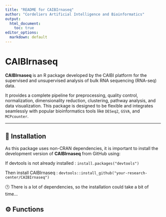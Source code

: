 ```yaml
---
title: "README for CAIBIrnaseq"
author: "Cordeliers Artificial Intelligence and Bioinformatics"
output: 
  html_document:
    toc: true
editor_options: 
  markdown: default
---
```


# CAIBIrnaseq

**CAIBIrnaseq** is an R package developed by the CAIBI platform for the supervised and unsupervised analysis of bulk RNA sequencing (RNA-seq) data.

It provides a complete pipeline for preprocessing, quality control, normalization, dimensionality reduction, clustering, pathway analysis, and data visualization. This package is designed to be flexible and integrates seamlessly with popular bioinformatics tools like `DESeq2`, `GSVA`, and `MCPcounter`.

---

## 🔧 Installation

As this package uses non-CRAN dependencies, it is important to install the development version of **CAIBIrnaseq** from GitHub using:


If devtools is not already installed : 
`install.packages("devtools")`

Then install CAIBIrnaseq : 
`devtools::install_github("your-research-center/CAIBIrnaseq")`

🕒 There is a lot of dependencies, so the installation could take a bit of time...

## ⚙️ Functions
